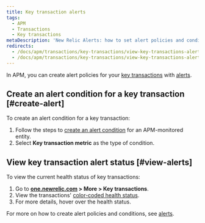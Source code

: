 ```yaml
---
title: Key transaction alerts
tags:
  - APM
  - Transactions
  - Key transactions
metaDescription: 'New Relic Alerts: how to set alert policies and conditions for your key transactions.'
redirects:
  - /docs/apm/transactions/key-transactions/view-key-transactions-alert-policies-conditions
  - /docs/apm/transactions/key-transactions/view-key-transactions-alert-information
---
```


In APM, you can create alert policies for your [key transactions](/docs/apm/transactions/key-transactions/key-transactions-tracking-important-transactions-or-events) with [alerts](/docs/alerts).

## Create an alert condition for a key transaction [#create-alert]

To create an alert condition for a key transaction:

1. Follow the steps to [create an alert condition](/docs/alerts/new-relic-alerts/defining-conditions/define-alert-conditions#create-condition) for an APM-monitored entity.
2. Select **Key transaction metric** as the type of condition.

## View key transaction alert status [#view-alerts]

To view the current health status of key transactions:

1. Go to **[one.newrelic.com](https://one.newrelic.com) > More > Key transactions**.
2. View the transactions' [color-coded health status](/docs/alerts/new-relic-alerts/configuring-alert-policies/identify-entities-without-alert-policies).
3. For more details, hover over the health status.

For more on how to create alert policies and conditions, see [alerts](/docs/alerts/new-relic-alerts).
